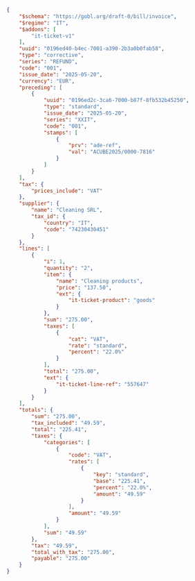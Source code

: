 ```json Corrective Documento Commerciale expandable
{
    "$schema": "https://gobl.org/draft-0/bill/invoice",
    "$regime": "IT",
    "$addons": [
        "it-ticket-v1"
    ],
    "uuid": "0196ed40-b4ec-7001-a390-2b3a0b0fab58",
    "type": "corrective",
    "series": "REFUND",
    "code": "001",
    "issue_date": "2025-05-20",
    "currency": "EUR",
    "preceding": [
        {
            "uuid": "0196ed2c-3ca6-7000-b87f-8fb532b45250",
            "type": "standard",
            "issue_date": "2025-05-20",
            "series": "XXIT",
            "code": "001",
            "stamps": [
                {
                    "prv": "ade-ref",
                    "val": "ACUBE2025/0000-7816"
                }
            ]
        }
    ],
    "tax": {
        "prices_include": "VAT"
    },
    "supplier": {
        "name": "Cleaning SRL",
        "tax_id": {
            "country": "IT",
            "code": "74230430451"
        }
    },
    "lines": [
        {
            "i": 1,
            "quantity": "2",
            "item": {
                "name": "Cleaning products",
                "price": "137.50",
                "ext": {
                    "it-ticket-product": "goods"
                }
            },
            "sum": "275.00",
            "taxes": [
                {
                    "cat": "VAT",
                    "rate": "standard",
                    "percent": "22.0%"
                }
            ],
            "total": "275.00",
            "ext": {
                "it-ticket-line-ref": "557647"
            }
        }
    ],
    "totals": {
        "sum": "275.00",
        "tax_included": "49.59",
        "total": "225.41",
        "taxes": {
            "categories": [
                {
                    "code": "VAT",
                    "rates": [
                        {
                            "key": "standard",
                            "base": "225.41",
                            "percent": "22.0%",
                            "amount": "49.59"
                        }
                    ],
                    "amount": "49.59"
                }
            ],
            "sum": "49.59"
        },
        "tax": "49.59",
        "total_with_tax": "275.00",
        "payable": "275.00"
    }
}
```
